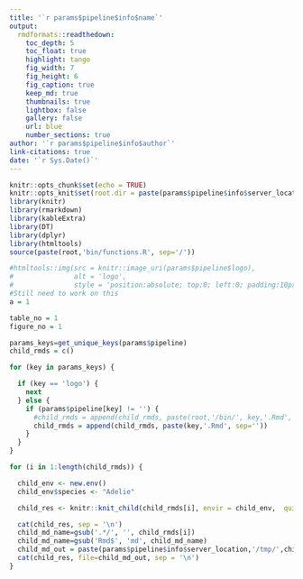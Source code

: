 ```yaml
---
title: '`r params$pipeline$info$name`'
output: 
  rmdformats::readthedown:
    toc_depth: 5
    toc_float: true
    highlight: tango
    fig_width: 7
    fig_height: 6
    fig_caption: true
    keep_md: true
    thumbnails: true
    lightbox: false
    gallery: false
    url: blue
    number_sections: true
author: '`r params$pipeline$info$author`'
link-citations: true
date: '`r Sys.Date()`'
---
```


```r
knitr::opts_chunk$set(echo = TRUE)
knitr::opts_knit$set(root.dir = paste(params$pipeline$info$server_location,'tmp',sep='/'))
library(knitr)
library(rmarkdown)
library(kableExtra)
library(DT)
library(dplyr)
library(htmltools)
source(paste(root,'bin/functions.R', sep='/'))
```  


```r
#htmltools::img(src = knitr::image_uri(params$pipeline$logo), 
#               alt = 'logo', 
#               style = 'position:absolute; top:0; left:0; padding:10px;')
#Still need to work on this
a = 1
```

```r
table_no = 1
figure_no = 1
```  

```r
params_keys=get_unique_keys(params$pipeline)
child_rmds = c()

for (key in params_keys) {

  if (key == 'logo') {
    next
  } else { 
    if (params$pipeline[key] != '') {
      #child_rmds = append(child_rmds, paste(root,'/bin/', key,'.Rmd', sep=''))
      child_rmds = append(child_rmds, paste(key,'.Rmd', sep=''))
    }
  }
}

```

```r

for (i in 1:length(child_rmds)) {

  child_env <- new.env()
  child_env$species <- "Adelie"

  child_res <- knitr::knit_child(child_rmds[i], envir = child_env,  quiet = TRUE)

  cat(child_res, sep = '\n')
  child_md_name=gsub('.*/', '', child_rmds[i])
  child_md_name=gsub('Rmd$', 'md', child_md_name)
  child_md_out = paste(params$pipeline$info$server_location,'/tmp/',child_md_name,sep='')
  cat(child_res, file=child_md_out, sep = '\n')
}
``` 

 
